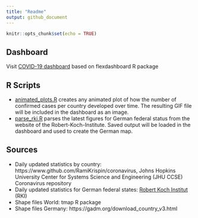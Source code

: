 ```yaml
---
title: "Readme"
output: github_document
---
```


```r
knitr::opts_chunk$set(echo = TRUE)
```

## Dashboard

Visit [COVID-19 dashboard](Dashboard/flexdashboard.html) based on flexdashboard R package 


## R Scripts

* [animated_plots.R](R/animated_plots.R) creates any animated plot of how the number of confirmed cases per country developed over time. The resulting GIF file will be included in the dashboard as an image.
* [parse_rki.R](R/parse_rki.R) parses the latest figures for German federal status from the website of the Robert-Koch-Institute. Saved output will be loaded in the dashboard and used to create the German map.

## Sources

* Daily updated statistics by country: https://www.github.com/RamiKrispin/coronavirus, Johns Hopkins University Center for Systems Science and Engineering (JHU CCSE) Coronavirus repository
* Daily updated statistics for German federal states: [Robert Koch Institut](https://www.rki.de/DE/Content/InfAZ/N/Neuartiges_Coronavirus/Fallzahlen.html) (RKI)
* Shape files World: tmap R package
* Shape files Germany: https://gadm.org/download_country_v3.html
